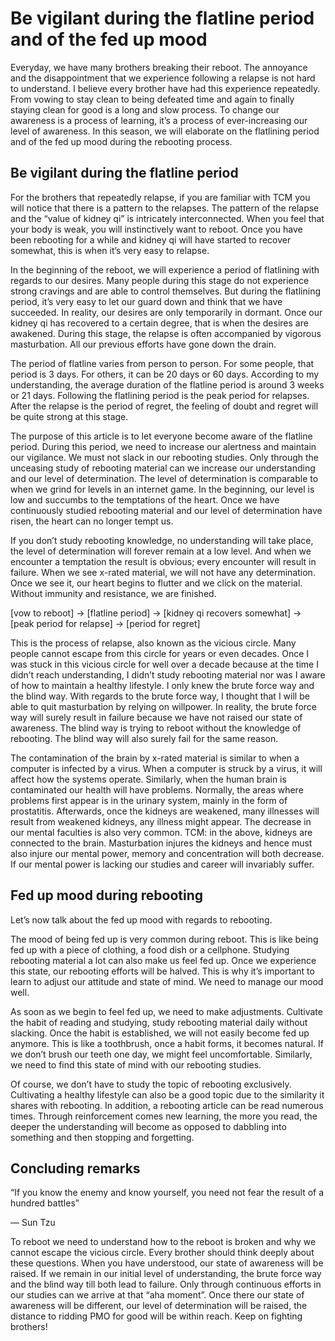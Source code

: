 # Be vigilant during the flatline period and of the fed up mood

Everyday, we have many brothers breaking their reboot. The annoyance and the disappointment that we experience following a relapse is not hard to understand. I believe every brother have had this experience repeatedly. From vowing to stay clean to being defeated time and again to finally staying clean for good is a long and slow process. To change our awareness is a process of learning, it’s a process of ever-increasing our level of awareness. In this season, we will elaborate on the flatlining period and of the fed up mood during the rebooting process.

## Be vigilant during the flatline period

For the brothers that repeatedly relapse, if you are familiar with TCM you will notice that there is a pattern to the relapses. The pattern of the relapse and the “value of kidney qi” is intricately interconnected. When you feel that your body is weak, you will instinctively want to reboot. Once you have been rebooting for a while and kidney qi will have started to recover somewhat, this is when it’s very easy to relapse.

In the beginning of the reboot, we will experience a period of flatlining with regards to our desires. Many people during this stage do not experience strong cravings and are able to control themselves. But during the flatlining period, it’s very easy to let our guard down and think that we have succeeded. In reality, our desires are only temporarily in dormant. Once our kidney qi has recovered to a certain degree, that is when the desires are awakened. During this stage, the relapse is often accompanied by vigorous masturbation. All our previous efforts have gone down the drain.

The period of flatline varies from person to person. For some people, that period is 3 days. For others, it can be 20 days or 60 days. According to my understanding, the average duration of the flatline period is around 3 weeks or 21 days. Following the flatlining period is the peak period for relapses. After the relapse is the period of regret, the feeling of doubt and regret will be quite strong at this stage.

The purpose of this article is to let everyone become aware of the flatline period. During this period, we need to increase our alertness and maintain our vigilance. We must not slack in our rebooting studies. Only through the unceasing study of rebooting material can we increase our understanding and our level of determination. The level of determination is comparable to when we grind for levels in an internet game. In the beginning, our level is low and succumbs to the temptations of the heart. Once we have continuously studied rebooting material and our level of determination have risen, the heart can no longer tempt us.

If you don’t study rebooting knowledge, no understanding will take place, the level of determination will forever remain at a low level. And when we encounter a temptation the result is obvious; every encounter will result in failure. When we see x-rated material, we will not have any determination. Once we see it, our heart begins to flutter and we click on the material. Without immunity and resistance, we are finished.

[vow to reboot] -> [flatline period] -> [kidney qi recovers somewhat] -> [peak period for relapse] -> [period for regret]

This is the process of relapse, also known as the vicious circle. Many people cannot escape from this circle for years or even decades. Once I was stuck in this vicious circle for well over a decade because at the time I didn’t reach understanding, I didn’t study rebooting material nor was I aware of how to maintain a healthy lifestyle. I only knew the brute force way and the blind way. With regards to the brute force way, I thought that I will be able to quit masturbation by relying on willpower. In reality, the brute force way will surely result in failure because we have not raised our state of awareness. The blind way is trying to reboot without the knowledge of rebooting. The blind way will also surely fail for the same reason.

The contamination of the brain by x-rated material is similar to when a computer is infected by a virus. When a computer is struck by a virus, it will affect how the systems operate. Similarly, when the human brain is contaminated our health will have problems. Normally, the areas where problems first appear is in the urinary system, mainly in the form of prostatitis. Afterwards, once the kidneys are weakened, many illnesses will result from weakened kidneys, any illness might appear. The decrease in our mental faculties is also very common. TCM: in the above, kidneys are connected to the brain. Masturbation injures the kidneys and hence must also injure our mental power, memory and concentration will both decrease. If our mental power is lacking our studies and career will invariably suffer.

## Fed up mood during rebooting

Let’s now talk about the fed up mood with regards to rebooting.

The mood of being fed up is very common during reboot. This is like being fed up with a piece of clothing, a food dish or a cellphone. Studying rebooting material a lot can also make us feel fed up. Once we experience this state, our rebooting efforts will be halved. This is why it’s important to learn to adjust our attitude and state of mind. We need to manage our mood well.

As soon as we begin to feel fed up, we need to make adjustments. Cultivate the habit of reading and studying, study rebooting material daily without slacking. Once the habit is established, we will not easily become fed up anymore. This is like a toothbrush, once a habit forms, it becomes natural. If we don’t brush our teeth one day, we might feel uncomfortable. Similarly, we need to find this state of mind with our rebooting studies.

Of course, we don’t have to study the topic of rebooting exclusively. Cultivating a healthy lifestyle can also be a good topic due to the similarity it shares with rebooting. In addition, a rebooting article can be read numerous times. Through reinforcement comes new learning, the more you read, the deeper the understanding will become as opposed to dabbling into something and then stopping and forgetting.

## Concluding remarks

“If you know the enemy and know yourself, you need not fear the result of a hundred battles”

— Sun Tzu

To reboot we need to understand how to the reboot is broken and why we cannot escape the vicious circle. Every brother should think deeply about these questions. When you have understood, our state of awareness will be raised. If we remain in our initial level of understanding, the brute force way and the blind way till both lead to failure. Only through continuous efforts in our studies can we arrive at that “aha moment”. Once there our state of awareness will be different, our level of determination will be raised, the distance to ridding PMO for good will be within reach. Keep on fighting brothers!
